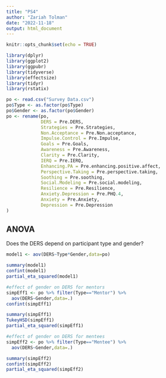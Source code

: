 ---
title: "PS4"
author: "Zariah Tolman"
date: "2022-11-18"
output: html_document
---

```{r setup, include=FALSE}
knitr::opts_chunk$set(echo = TRUE)

library(dplyr)
library(ggplot2)
library(ggpubr)
library(tidyverse)
library(effectsize)
library(tidyr)
library(rstatix)

po <- read.csv("Survey Data.csv")
po$Type <- as.factor(po$Type)
po$Gender <- as.factor(po$Gender)
po <- rename(po,
             DERS = Pre.DERS,
             Strategies = Pre.Strategies,
             Non.Acceptance = Pre.Non.acceptance,
             Impulse.Control = Pre.Impulse,
             Goals = Pre.Goals,
             Awareness = Pre.Awareness,
             Clarity = Pre.Clarity,
             IERQ = Pre.IERQ,
             Enhancing.PA = Pre.enhancing.positive.affect,
             Perspective.Taking = Pre.perspective.taking,
             Soothing = Pre.soothing,
             Social.Modeling = Pre.social.modeling,
             Resilience = Pre.Resilience,
             Anxiety.Depression = Pre.PHQ.4,
             Anxiety = Pre.Anxiety,
             Depression = Pre.Depression
)

```

## ANOVA
Does the DERS depend on participant type and gender? 

```{r ANOVA}
model1 <- aov(DERS~Type*Gender,data=po)

summary(model1)
confint(model1)
partial_eta_squared(model1)

```
```{r simple effects}
#effect of gender on DERS for mentors 
simpEff1 <- po %>% filter(Type=="Mentor") %>% 
  aov(DERS~Gender,data=.) 
confint(simpEff1)

summary(simpEff1)
TukeyHSD(simpEff1)
partial_eta_squared(simpEff1)

#effect of gender on DERS for mentees 
simpEff2 <- po %>% filter(Type=="Mentee") %>% 
  aov(DERS~Gender,data=.) 

summary(simpEff2)
confint(simpEff2)
partial_eta_squared(simpEff2)
```

